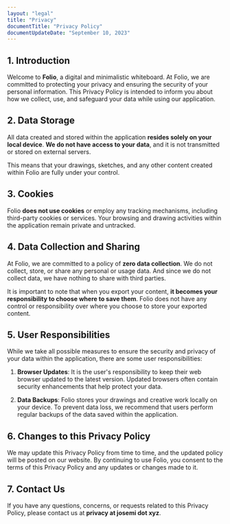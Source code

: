 ```yaml
---
layout: "legal"
title: "Privacy"
documentTitle: "Privacy Policy"
documentUpdateDate: "September 10, 2023"
---
```


## 1. Introduction

Welcome to **Folio**, a digital and minimalistic whiteboard. At Folio, we are committed to protecting your privacy and ensuring the security of your personal information. This Privacy Policy is intended to inform you about how we collect, use, and safeguard your data while using our application.

## 2. Data Storage

All data created and stored within the application **resides solely on your local device**. **We do not have access to your data**, and it is not transmitted or stored on external servers.

This means that your drawings, sketches, and any other content created within Folio are fully under your control.

## 3. Cookies

Folio **does not use cookies** or employ any tracking mechanisms, including third-party cookies or services. Your browsing and drawing activities within the application remain private and untracked.

## 4. Data Collection and Sharing

At Folio, we are committed to a policy of **zero data collection**. We do not collect, store, or share any personal or usage data. And since we do not collect data, we have nothing to share with third parties.

It is important to note that when you export your content, **it becomes your responsibility to choose where to save them**. Folio does not have any control or responsibility over where you choose to store your exported content.

## 5. User Responsibilities

While we take all possible measures to ensure the security and privacy of your data within the application, there are some user responsibilities:

1. **Browser Updates**: It is the user's responsibility to keep their web browser updated to the latest version. Updated browsers often contain security enhancements that help protect your data.

2. **Data Backups**: Folio stores your drawings and creative work locally on your device. To prevent data loss, we recommend that users perform regular backups of the data saved within the application.

## 6. Changes to this Privacy Policy

We may update this Privacy Policy from time to time, and the updated policy will be posted on our website. By continuing to use Folio, you consent to the terms of this Privacy Policy and any updates or changes made to it.

## 7. Contact Us

If you have any questions, concerns, or requests related to this Privacy Policy, please contact us at **privacy at josemi dot xyz**.
